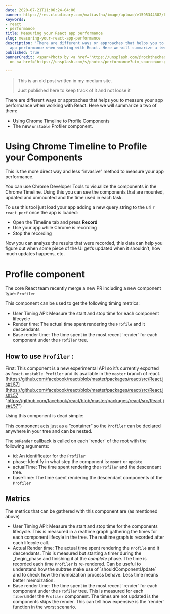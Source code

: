 ```yaml
---
date: 2020-07-21T11:06:24-04:00
banner: https://res.cloudinary.com/matiasfha/image/upload/v1595344382/kolleen-gladden-ij5_qCBpIVY-unsplash_ncnaro.jpg
keywords:
- react
- performance
title: Measuring your React app performance
slug: measuring-your-react-app-performance
description: 'There are different ways or approaches that helps you to measure your
  app performance when working with React. Here we will summarize a two of them:'
published: true
bannerCredit: <span>Photo by <a href="https://unsplash.com/@rockthechaos?utm_source=unsplash&amp;utm_medium=referral&amp;utm_content=creditCopyText">Kolleen  Gladden</a>
  on <a href="https://unsplash.com/s/photos/performance?utm_source=unsplash&amp;utm_medium=referral&amp;utm_content=creditCopyText">Unsplash</a></span>

---
```

> This is an old post written in my medium site.
>
> Just published here to keep track of it and not loose it

There are different ways or approaches that helps you to measure your app performance when working with React. Here we will summarize a two of them:

* Using Chrome Timeline to Profile Components
* The new `unstable` Profiler component.

# Using Chrome Timeline to Profile your Components

This is the more direct way and less “invasive” method to measure your app performance.

You can use Chrome Developer Tools to visualize the components in the Chrome Timeline. Using this you can see the components that are mounted, updated and unmounted and the time used in each task.

To use this tool just load your app adding a new query string to the url `?react_perf` once the app is loaded:

* Open the Timeline tab and press **Record**
* Use your app while Chrome is recording
* Stop the recording

Now you can analyze the results that were recorded, this data can help you figure out when some piece of the UI get’s updated when it shouldn’t, how much updates happens, etc.

# Profile component

The core React team recently merge a new PR including a new component type: `Profiler`

This component can be used to get the following timing metrics:

* User Timing API: Measure the start and stop time for each component lifecycle
* Render time: The actual time spent rendering the `Profile` and it descendants
* Base render time: The time spent in the most recent \`render\` for each component under the `Profiler` tree.

## How to use `Profiler` :

First: This component is a new experimental API so it’s currently exported as `React.unstable_Profiler` and its available in the `master` branch of react. [https://github.com/facebook/react/blob/master/packages/react/src/React.js#L57](https://github.com/facebook/react/blob/master/packages/react/src/React.js#L57 "https://github.com/facebook/react/blob/master/packages/react/src/React.js#L57")

Using this component is dead simple:

This component acts just as a “container” so the `Profiler` can be declared anywhere in your tree and can be nested.

The `onRender` callback is called on each \`render\` of the root with the following arguments:

* id: An identificator for the `Profiler`
* phase: Identify in what step the component is: `mount` or `update`
* actualTime: The time spent rendering the `Profiler` and the descendant tree.
* baseTime: The time spent rendering the descendant components of the `Profiler`

## Metrics

The metrics that can be gathered with this component are (as mentioned above)

* User Timing API: Measure the start and stop time for the components lifecycle. This is measured in a realtime graph gathering the times for each component lifecyle in the tree. The realtime graph is recorded after each lifecyle call.
* Actual Render time: The actual time spent rendering the `Profile` and it descendants. This is measured but starting a timer during the _begin_phase and finishing it at the _complete_ phase. The time is recorded each time `Profiler` is re-rendered. Can be useful to understand how the subtree make use of \`shouldComponentUpdate\` and to check how the momoization process behave. Less time means better memoization.
* Base render time: The time spent in the most recent \`render\` for each component under the `Profiler` tree. This is measured for each `fiber`under the `Profiler` component. The times are not updated is the components skips the render. This can tell how expensive is the \`render\` function in the worst scenario.